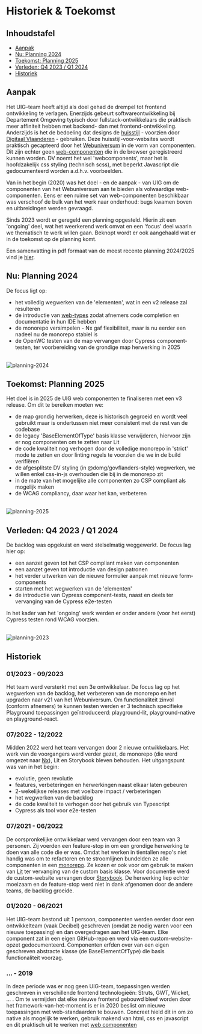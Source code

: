 
<Meta title="Planning/Historiek & Toekomst"/>

# Historiek & Toekomst

## Inhoudstafel

- [Aanpak](#aanpak)
- [Nu: Planning 2024](#nu-planning-2024)
- [Toekomst: Planning 2025](#toekomst-planning-2025)
- [Verleden: Q4 2023 / Q1 2024](#verleden-q4-2023--q1-2024)
- [Historiek](#historiek)


## Aanpak

Het UIG-team heeft altijd als doel gehad de drempel tot frontend ontwikkeling te verlagen. Enerzijds gebeurt
softwareontwikkeling bij Departement Omgeving typisch door fullstack-ontwikkelaars die praktisch meer affiniteit hebben
met backend- dan met frontend-ontwikkeling. Anderzijds is het de bedoeling dat designs de
[huisstijl](https://www.vlaanderen.be/vlaanderen-intern-communicatie/huisstijl-en-merkbeleid) - voorzien door [Digitaal
Vlaanderen](https://www.vlaanderen.be/digitaal-vlaanderen) - gebruiken. Deze huisstijl-voor-websites wordt praktisch
gecapteerd door het [Webuniversum](https://overheid.vlaanderen.be/webuniversum/v3/documentation/) in de vorm van
componenten. Dit zijn echter geen [web-componenten](https://developer.mozilla.org/en-US/docs/Web/API/Web_components)
die in de browser geregistreerd kunnen worden. DV noemt het wel 'webcomponents', maar het is hoofdzakelijk css styling
(technisch scss), met beperkt Javascript die gedocumenteerd worden a.d.h.v. voorbeelden.

Van in het begin (2020) was het doel - en de aanpak - van UIG om de componenten van het Webuniversum aan te bieden als
volwaardige web-componenten. Eens er een ruime set van web-componenten beschikbaar was verschoof de bulk van het werk
naar onderhoud: bugs kwamen boven en uitbreidingen werden gevraagd.

Sinds 2023 wordt er geregeld een planning opgesteld. Hierin zit een 'ongoing' deel, wat het weerkerend werk omvat en
een 'focus' deel waarin we thematisch te werk willen gaan. Beknopt wordt er ook aangehaald wat er in de toekomst op de
planning komt.

Een samenvatting in pdf formaat van de meest recente planning 2024/2025 vind je
<a href="UIG-Planning-2024-2025.pdf" target="_blank">hier</a>.

## Nu: Planning 2024

De focus ligt op:

- het volledig wegwerken van de 'elementen', wat in een v2 release zal resulteren
- de introductie van [web-types](https://github.com/JetBrains/web-types) zodat afnemers code completion en documentatie
  in hun IDE hebben
- de monorepo versimpelen - Nx gaf flexibiliteit, maar is nu eerder een nadeel nu de monorepo stabiel is
- de OpenWC testen van de map vervangen door Cypress component-testen, ter voorbereiding van de grondige map
  herwerking in 2025

<br/><img src={planning2024} alt="planning-2024"/>


## Toekomst: Planning 2025

Het doel is in 2025 de UIG web componenten te finaliseren met een v3 release. Om dit te bereiken moeten we:

- de map grondig herwerken, deze is historisch gegroeid en wordt veel gebruikt maar is ondertussen niet meer
  consistent met de rest van de codebase
- de legacy 'BaseElementOfType' basis klasse verwijderen, hiervoor zijn er nog componenten om te zetten naar Lit
- de code kwaliteit nog verhogen door de volledige monorepo in 'strict' mode te zetten en door linting regels te
  voorzien die we in de build verifiëren
- de afgesplitste DV styling (in @domg/govflanders-style) wegwerken, we willen enkel css-in-js overhouden die
  bij in de monorepo zit
- in de mate van het mogelijke alle componenten zo CSP compliant als mogelijk maken
- de WCAG compliancy, daar waar het kan, verbeteren

<br/><img src={planning2025} alt="planning-2025"/>


## Verleden: Q4 2023 / Q1 2024

De backlog was opgekuist en werd stelselmatig weggewerkt. De focus lag hier op:

- een aanzet geven tot het CSP compliant maken van componenten
- een aanzet geven tot introductie van design patronen
- het verder uitwerken van de nieuwe formulier aanpak met nieuwe form-components
- starten met het wegwerken van de 'elementen'
- de introductie van Cypress component-tests, naast en deels ter vervanging van de Cypress e2e-testen

In het kader van het 'ongoing' werk werden er onder andere (voor het eerst) Cypress testen rond WCAG voorzien.

<br/><img src={planning2023} alt="planning-2023"/>


## Historiek

### 01/2023 - 09/2023

Het team werd versterkt met een 3e ontwikkelaar. De focus lag op het wegwerken van de backlog, het verbeteren van
de monorepo en het upgraden naar v21 van het Webuniversum. Om functionaliteit zinvol (conform afnemers) te kunnen
testen werden er 3 technisch specifieke Playground toepassingen geïntroduceerd: playground-lit, playground-native
en playground-react.


### 07/2022 - 12/2022

Midden 2022 werd het team vervangen door 2 nieuwe ontwikkelaars. Het werk van de voorgangers werd verder gezet,
de monorepo (die werd omgezet naar [Nx](https://nx.dev/)), Lit en Storybook bleven behouden. Het uitgangspunt was van in het begin:

- evolutie, geen revolutie
- features, verbeteringen en herwerkingen naast elkaar laten gebeuren
- 2-wekelijkse releases met voelbare impact / verbeteringen
- het wegwerken van de backlog
- de code kwaliteit te verhogen door het gebruik van Typescript
- Cypress als tool voor e2e-testen


### 07/2021 - 06/2022

De oorspronkelijke ontwikkelaar werd vervangen door een team van 3 personen. Zij voerden een feature-stop in om een
grondige herwerking te doen van alle code die er was. Omdat het werken in tientallen repo's niet handig was om
te refactoren en te stroomlijnen bundelden ze alle componenten in een [monorepo](https://en.wikipedia.org/wiki/Monorepo).
Ze kozen er ook voor om gebruik te maken van [Lit](https://lit.dev/) ter vervanging van de custom basis klasse.
Voor documentie werd de custom-website vervangen door [Storybook](https://storybook.js.org/).
De herwerking liep echter moeizaam en de feature-stop werd niet in dank afgenomen door de andere teams, de backlog
groeide.


### 01/2020 - 06/2021

Het UIG-team bestond uit 1 persoon, componenten werden eerder door een ontwikkelteam (vaak Decibel) geschreven
(omdat ze nodig waren voor een nieuwe toepassing) en dan overgedragen aan het UIG-team. Elke component zat in een eigen
GitHub-repo en werd via een custom-website-opzet gedocumenteerd. Componenten erfden over van een eigen geschreven
abstracte klasse (de BaseElementOfType) die basis functionaliteit voorzag.


### ... - 2019

In deze periode was er nog geen UIG-team, toepassingen werden geschreven in verschillende frontend technologieën:
Struts, GWT, Wicket, ... . Om te vermijden dat elke nieuwe frontend gebouwd bleef worden door het
framework-van-het-moment is er in 2020 beslist om nieuwe toepassingen met web-standaarden te bouwen. Concreet hield dit
in om zo native als mogelijk te werken, gebruik makend van html, css en javascript en dit praktisch uit te werken met
[web componenten](https://developer.mozilla.org/en-US/docs/Web/API/Web_components)
